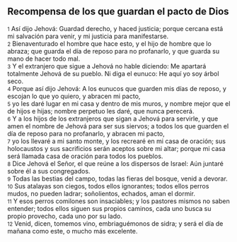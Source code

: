 == Recompensa de los que guardan el pacto de Dios ==

{{anchor|1}} <small>1</small> Así dijo Jehová: Guardad derecho, y haced justicia; porque cercana está mi salvación para venir, y mi justicia para manifestarse.<br>
{{anchor|2}} <small>2</small> Bienaventurado el hombre que hace esto, y el hijo de hombre que lo abraza; que guarda el día de reposo para no profanarlo, y que guarda su mano de hacer todo mal.<br>
{{anchor|3}} <small>3</small> Y el extranjero que sigue a Jehová no hable diciendo: Me apartará totalmente Jehová de su pueblo. Ni diga el eunuco: He aquí yo soy árbol seco.<br>
{{anchor|4}} <small>4</small> Porque así dijo Jehová: A los eunucos que guarden mis días de reposo, y escojan lo que yo quiero, y abracen mi pacto,<br>
{{anchor|5}} <small>5</small> yo les daré lugar en mi casa y dentro de mis muros, y nombre mejor que el de hijos e hijas; nombre perpetuo les daré, que nunca perecerá.<br>
{{anchor|6}} <small>6</small> Y a los hijos de los extranjeros que sigan a Jehová para servirle, y que amen el nombre de Jehová para ser sus siervos; a todos los que guarden el día de reposo para no profanarlo, y abracen mi pacto,<br>
{{anchor|7}} <small>7</small> yo los llevaré a mi santo monte, y los recrearé en mi casa de oración; sus holocaustos y sus sacrificios serán aceptos sobre mi altar; porque mi casa será llamada casa de oración para todos los pueblos.<br>
{{anchor|8}} <small>8</small> Dice Jehová el Señor, el que reúne a los dispersos de Israel: Aún juntaré sobre él a sus congregados.<br>
{{anchor|9}} <small>9</small> Todas las bestias del campo, todas las fieras del bosque, venid a devorar.<br>
{{anchor|10}} <small>10</small> Sus atalayas son ciegos, todos ellos ignorantes; todos ellos perros mudos, no pueden ladrar; soñolientos, echados, aman el dormir.<br>
{{anchor|11}} <small>11</small> Y esos perros comilones son insaciables; y los pastores mismos no saben entender; todos ellos siguen sus propios caminos, cada uno busca su propio provecho, cada uno por su lado.<br>
{{anchor|12}} <small>12</small> Venid, dicen, tomemos vino, embriaguémonos de sidra; y será el día de mañana como este, o mucho más excelente.<br>

